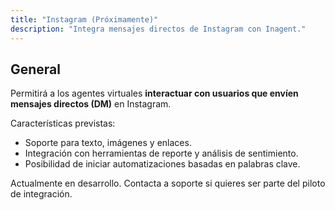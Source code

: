 ```yaml
---
title: "Instagram (Próximamente)"
description: "Integra mensajes directos de Instagram con Inagent."
---
```


## General

Permitirá a los agentes virtuales **interactuar con usuarios que envíen mensajes directos (DM)** en Instagram.

Características previstas:

- Soporte para texto, imágenes y enlaces.  
- Integración con herramientas de reporte y análisis de sentimiento.  
- Posibilidad de iniciar automatizaciones basadas en palabras clave.

<Callout type="info">
Actualmente en desarrollo.  
Contacta a soporte si quieres ser parte del piloto de integración.
</Callout>

